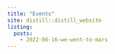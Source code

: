 ```yaml
---
title: "Events"
site: distill::distill_website
listing:
  posts:
    - 2022-06-16-we-went-to-mars
---
```


